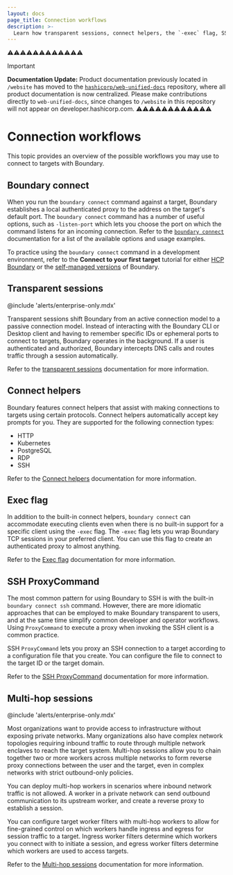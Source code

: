```yaml
---
layout: docs
page_title: Connection workflows
description: >-
  Learn how transparent sessions, connect helpers, the `-exec` flag, SSH ProxyCommand, and multi-hop sessions can help facilitate connections to targets.
---
```


⚠️⚠️⚠️⚠️⚠️⚠️⚠️⚠️⚠️⚠️⚠️⚠️
> [!IMPORTANT]  
> **Documentation Update:** Product documentation previously located in `/website` has moved to the [`hashicorp/web-unified-docs`](https://github.com/hashicorp/web-unified-docs) repository, where all product documentation is now centralized. Please make contributions directly to `web-unified-docs`, since changes to `/website` in this repository will not appear on developer.hashicorp.com.
⚠️⚠️⚠️⚠️⚠️⚠️⚠️⚠️⚠️⚠️⚠️⚠️

# Connection workflows

This topic provides an overview of the possible workflows you may use to connect to targets with Boundary.

## Boundary connect

When you run the `boundary connect` command against a target, Boundary establishes a local authenticated proxy to the address on the target's default port.
The `boundary connect` command has a number of useful options, such as `-listen-port` which lets you choose the port on which the command listens for an incoming connection.
Refer to the [`boundary connect`](/boundary/docs/commands/connect) documentation for a list of the available options and usage examples.

To practice using the `boundary connect` command in a development environment, refer to the **Connect to your first target** tutorial for either [HCP Boundary](/boundary/tutorials/hcp-getting-started/hcp-getting-started-connect) or the [self-managed versions](/boundary/tutorials/get-started-community/community-get-started-connect) of Boundary.

## Transparent sessions

@include 'alerts/enterprise-only.mdx'

Transparent sessions shift Boundary from an active connection model to a passive connection model.
Instead of interacting with the Boundary CLI or Desktop client and having to remember specific IDs or ephemeral ports to connect to targets, Boundary operates in the background.
If a user is authenticated and authorized, Boundary intercepts DNS calls and routes traffic through a session automatically.

Refer to the [transparent sessions](/boundary/docs/concepts/transparent-sessions) documentation for more information.

## Connect helpers

Boundary features connect helpers that assist with making connections to targets using certain protocols.
Connect helpers automatically accept key prompts for you.
They are supported for the following connection types:

- HTTP
- Kubernetes
- PostgreSQL
- RDP
- SSH

Refer to the [Connect helpers](/boundary/docs/targets/connections/connect-helpers) documentation for more information.

## Exec flag

In addition to the built-in connect helpers, `boundary connect` can accommodate executing clients even when there is no built-in support for a specific client using the `-exec` flag.
The `-exec` flag lets you wrap Boundary TCP sessions in your preferred client.
You can use this flag to create an authenticated proxy to almost anything.

Refer to the [Exec flag](/boundary/docs/targets/connections/exec-flag) documentation for more information.

## SSH ProxyCommand

The most common pattern for using Boundary to SSH is with the built-in `boundary connect ssh` command.
However, there are more idiomatic approaches that can be employed to make Boundary transparent to users, and at the same time simplify common developer and operator workflows.
Using `ProxyCommand` to execute a proxy when invoking the SSH client is a common practice.

SSH `ProxyCommand` lets you proxy an SSH connection to a target according to a configuration file that you create.
You can configure the file to connect to the target ID or the target domain.

Refer to the [SSH ProxyCommand](/boundary/docs/targets/connections/workflow-ssh-proxycommand) documentation for more information.

## Multi-hop sessions

@include 'alerts/enterprise-only.mdx'

Most organizations want to provide access to infrastructure without exposing private networks.
Many organizations also have complex network topologies requiring inbound traffic to route through multiple network enclaves to reach the target system.
Multi-hop sessions allow you to chain together two or more workers across multiple networks to form reverse proxy connections between the user and the target, even in complex networks with strict outbound-only policies.

You can deploy multi-hop workers in scenarios where inbound network traffic is
not allowed.
A worker in a private network can send outbound communication to its upstream worker, and create a reverse proxy to establish a session.

You can configure target worker filters with multi-hop workers to allow for fine-grained control on which workers handle ingress and egress for session traffic to a target.
Ingress worker filters determine which workers you connect with to initiate a session, and egress worker filters determine which workers are used to access targets.

Refer to the [Multi-hop sessions](/boundary/docs/workers/multi-hop) documentation for more information.